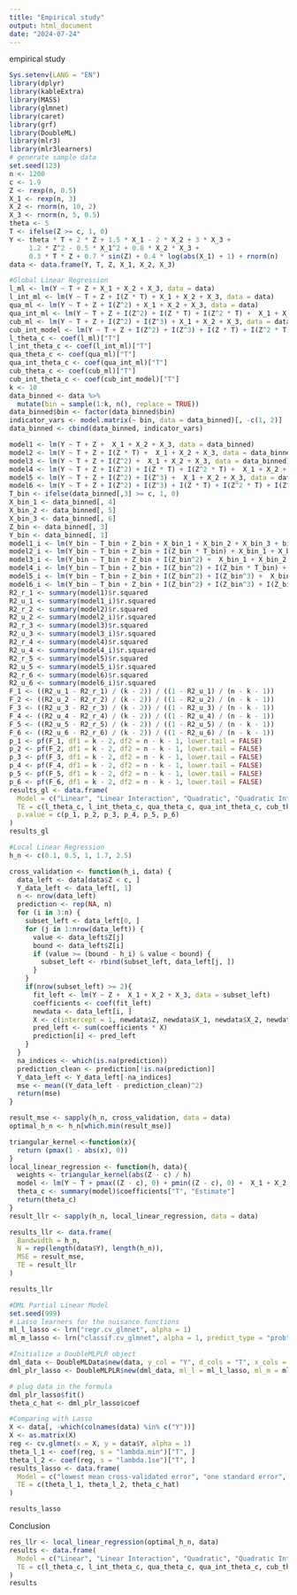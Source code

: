---
title: "Empirical study"
output: html_document
date: "2024-07-24"
---
empirical study
```{r}
Sys.setenv(LANG = "EN")
library(dplyr)
library(kableExtra)
library(MASS)
library(glmnet)
library(caret)
library(grf)
library(DoubleML)
library(mlr3)
library(mlr3learners)
# generate sample data
set.seed(123)
n <- 1200
c <- 1.9
Z <- rexp(n, 0.5)
X_1 <- rexp(n, 3)
X_2 <- rnorm(n, 10, 2)
X_3 <- rnorm(n, 5, 0.5)
theta <- 5
T <- ifelse(Z >= c, 1, 0)
Y <- theta * T + 2 * Z + 1.5 * X_1 - 2 * X_2 + 3 * X_3 + 
     1.2 * Z^2 - 0.5 * X_1^2 + 0.8 * X_2 * X_3 +
     0.3 * T * Z + 0.7 * sin(Z) + 0.4 * log(abs(X_1) + 1) + rnorm(n)
data <- data.frame(Y, T, Z, X_1, X_2, X_3)
```

```{r}
#Global Linear Regression 
l_ml <- lm(Y ~ T + Z + X_1 + X_2 + X_3, data = data)
l_int_ml <- lm(Y ~ T + Z + I(Z * T) + X_1 + X_2 + X_3, data = data)
qua_ml <- lm(Y ~ T + Z + I(Z^2) + X_1 + X_2 + X_3, data = data)
qua_int_ml <- lm(Y ~ T + Z + I(Z^2) + I(Z * T) + I(Z^2 * T) +  X_1 + X_2 + X_3, data = data)
cub_ml <- lm(Y ~ T + Z + I(Z^2) + I(Z^3) + X_1 + X_2 + X_3, data = data)
cub_int_model <- lm(Y ~ T + Z + I(Z^2) + I(Z^3) + I(Z * T) + I(Z^2 * T) + I(Z^3 * T) +  X_1 + X_2 + X_3, data = data)
l_theta_c <- coef(l_ml)["T"]
l_int_theta_c <- coef(l_int_ml)["T"]
qua_theta_c <- coef(qua_ml)["T"]
qua_int_theta_c <- coef(qua_int_ml)["T"]
cub_theta_c <- coef(cub_ml)["T"]
cub_int_theta_c <- coef(cub_int_model)["T"]
k <- 10
data_binned <- data %>%
  mutate(bin = sample(1:k, n(), replace = TRUE))
data_binned$bin <- factor(data_binned$bin)
indicator_vars <- model.matrix(~ bin, data = data_binned)[, -c(1, 2)] 
data_binned <- cbind(data_binned, indicator_vars)

model1 <- lm(Y ~ T + Z +  X_1 + X_2 + X_3, data = data_binned)
model2 <- lm(Y ~ T + Z + I(Z * T) +  X_1 + X_2 + X_3, data = data_binned)
model3 <- lm(Y ~ T + Z + I(Z^2) +  X_1 + X_2 + X_3, data = data_binned)
model4 <- lm(Y ~ T + Z + I(Z^2) + I(Z * T) + I(Z^2 * T) +  X_1 + X_2 + X_3, data = data_binned)
model5 <- lm(Y ~ T + Z + I(Z^2) + I(Z^3) +  X_1 + X_2 + X_3, data = data_binned)
model6 <- lm(Y ~ T + Z + I(Z^2) + I(Z^3) + I(Z * T) + I(Z^2 * T) + I(Z^3 * T) +  X_1 + X_2 + X_3, data = data_binned)
T_bin <- ifelse(data_binned[,3] >= c, 1, 0)
X_bin_1 <- data_binned[, 4]
X_bin_2 <- data_binned[, 5]
X_bin_3 <- data_binned[, 6]
Z_bin <- data_binned[, 3]
Y_bin <- data_binned[, 1]
model1_i <- lm(Y_bin ~ T_bin + Z_bin + X_bin_1 + X_bin_2 + X_bin_3 + bin3 + bin4 + bin5 + bin6 + bin7 + bin8 + bin9 + bin10, data = data_binned)
model2_i <- lm(Y_bin ~ T_bin + Z_bin + I(Z_bin * T_bin) + X_bin_1 + X_bin_2 + X_bin_3 + bin3 + bin4 + bin5 + bin6 + bin7 + bin8 + bin9 + bin10, data = data_binned)
model3_i <- lm(Y_bin ~ T_bin + Z_bin + I(Z_bin^2) +  X_bin_1 + X_bin_2 + X_bin_3 + bin3 + bin4 + bin5 + bin6 + bin7 + bin8 + bin9 + bin10, data = data_binned)
model4_i <- lm(Y_bin ~ T_bin + Z_bin + I(Z_bin^2) + I(Z_bin * T_bin) + I(Z_bin^2 * T_bin) +  X_bin_1 + X_bin_2 + X_bin_3 + bin3 + bin4 + bin5 + bin6 + bin7 + bin8 + bin9 + bin10, data = data_binned)
model5_i <- lm(Y_bin ~ T_bin + Z_bin + I(Z_bin^2) + I(Z_bin^3) +  X_bin_1 + X_bin_2 + X_bin_3 + bin3 + bin4 + bin5 + bin6 + bin7 + bin8 + bin9 + bin10, data =   data_binned)
model6_i <- lm(Y_bin ~ T_bin + Z_bin + I(Z_bin^2) + I(Z_bin^3) + I(Z_bin * T_bin) + I(Z_bin^2 * T_bin) + I(Z_bin^3 * T_bin) +  X_bin_1 + X_bin_2 + X_bin_3 + bin3 + bin4 + bin5 + bin6 + bin7 + bin8 + bin9 + bin10, data = data_binned)
R2_r_1 <- summary(model1)$r.squared
R2_u_1 <- summary(model1_i)$r.squared
R2_r_2 <- summary(model2)$r.squared
R2_u_2 <- summary(model2_i)$r.squared
R2_r_3 <- summary(model3)$r.squared
R2_u_3 <- summary(model3_i)$r.squared
R2_r_4 <- summary(model4)$r.squared
R2_u_4 <- summary(model4_i)$r.squared
R2_r_5 <- summary(model5)$r.squared
R2_u_5 <- summary(model5_i)$r.squared
R2_r_6 <- summary(model6)$r.squared
R2_u_6 <- summary(model6_i)$r.squared
F_1 <- ((R2_u_1 - R2_r_1) / (k - 2)) / ((1 - R2_u_1) / (n - k - 1))
F_2 <- ((R2_u_2 - R2_r_2) / (k - 2)) / ((1 - R2_u_2) / (n - k - 1))
F_3 <- ((R2_u_3 - R2_r_3) / (k - 2)) / ((1 - R2_u_3) / (n - k - 1))
F_4 <- ((R2_u_4 - R2_r_4) / (k - 2)) / ((1 - R2_u_4) / (n - k - 1))
F_5 <- ((R2_u_5 - R2_r_5) / (k - 2)) / ((1 - R2_u_5) / (n - k - 1))
F_6 <- ((R2_u_6 - R2_r_6) / (k - 2)) / ((1 - R2_u_6) / (n - k - 1))
p_1 <- pf(F_1, df1 = k - 2, df2 = n - k - 1, lower.tail = FALSE)
p_2 <- pf(F_2, df1 = k - 2, df2 = n - k - 1, lower.tail = FALSE)
p_3 <- pf(F_3, df1 = k - 2, df2 = n - k - 1, lower.tail = FALSE)
p_4 <- pf(F_4, df1 = k - 2, df2 = n - k - 1, lower.tail = FALSE)
p_5 <- pf(F_5, df1 = k - 2, df2 = n - k - 1, lower.tail = FALSE)
p_6 <- pf(F_6, df1 = k - 2, df2 = n - k - 1, lower.tail = FALSE)
results_gl <- data.frame(
  Model = c("Linear", "Linear Interaction", "Quadratic", "Quadratic Interaction", "Cubic", "Cubic Interaction"),
  TE = c(l_theta_c, l_int_theta_c, qua_theta_c, qua_int_theta_c, cub_theta_c, cub_int_theta_c), 
  p.value = c(p_1, p_2, p_3, p_4, p_5, p_6)
)
results_gl
```

```{r}
#Local Linear Regression 
h_n <- c(0.1, 0.5, 1, 1.7, 2.5)

cross_validation <- function(h_i, data) {
  data_left <- data[data$Z < c, ]
  Y_data_left <- data_left[, 1]
  n <- nrow(data_left)
  prediction <- rep(NA, n)
  for (i in 3:n) {
    subset_left <- data_left[0, ]
    for (j in 1:nrow(data_left)) {
      value <- data_left$Z[j]
      bound <- data_left$Z[i]
      if (value >= (bound - h_i) & value < bound) {
        subset_left <- rbind(subset_left, data_left[j, ])
      }
    }
    if(nrow(subset_left) >= 2){
      fit_left <- lm(Y ~ Z +  X_1 + X_2 + X_3, data = subset_left)
      coefficients <- coef(fit_left)
      newdata <- data_left[i, ]
      X <- c(intercept = 1, newdata$Z, newdata$X_1, newdata$X_2, newdata$X_3)
      pred_left <- sum(coefficients * X)
      prediction[i] <- pred_left
    }
  }
  na_indices <- which(is.na(prediction))
  prediction_clean <- prediction[!is.na(prediction)]
  Y_data_left <- Y_data_left[-na_indices]
  mse <- mean((Y_data_left - prediction_clean)^2)
  return(mse)
}

result_mse <- sapply(h_n, cross_validation, data = data)
optimal_h_n <- h_n[which.min(result_mse)]

triangular_kernel <-function(x){
  return (pmax(1 - abs(x), 0))
}
local_linear_regression <- function(h, data){
  weights <- triangular_kernel(abs(Z - c) / h)
  model <- lm(Y ~ T + pmax((Z - c), 0) + pmin((Z - c), 0) +  X_1 + X_2 + X_3, data = data, weights = weights)
  theta_c <- summary(model)$coefficients["T", "Estimate"]
  return(theta_c)
}
result_llr <- sapply(h_n, local_linear_regression, data = data)

results_llr <- data.frame(
  Bandwidth = h_n,
  N = rep(length(data$Y), length(h_n)), 
  MSE = result_mse, 
  TE = result_llr
)

results_llr
```

```{r}
#DML Partial Linear Model
set.seed(999)
# Lasso learners for the nuisance functions
ml_l_lasso <- lrn("regr.cv_glmnet", alpha = 1)
ml_m_lasso <- lrn("classif.cv_glmnet", alpha = 1, predict_type = "prob")

#Initialize a DoubleMLPLR object
dml_data <- DoubleMLData$new(data, y_col = "Y", d_cols = "T", x_cols = c("Z", "X_1", "X_2", "X_3"))
dml_plr_lasso <- DoubleMLPLR$new(dml_data, ml_l = ml_l_lasso, ml_m = ml_m_lasso, n_folds = 2)

# plug data in the formula
dml_plr_lasso$fit()
theta_c_hat <- dml_plr_lasso$coef

#Comparing with Lasso 
X <- data[, -which(colnames(data) %in% c("Y"))]
X <- as.matrix(X)
reg <- cv.glmnet(x = X, y = data$Y, alpha = 1)
theta_l_1 <- coef(reg, s = "lambda.min")["T", ]
theta_l_2 <- coef(reg, s = "lambda.1se")["T", ]
results_lasso <- data.frame(
  Model = c("lowest mean cross-validated error", "one standard error", "DML"),
  TE = c(theta_l_1, theta_l_2, theta_c_hat)
)

results_lasso
```

Conclusion
```{r}
res_llr <- local_linear_regression(optimal_h_n, data)
results <- data.frame(
  Model = c("Linear", "Linear Interaction", "Quadratic", "Quadratic Interaction", "Cubic", "Cubic Interaction", "Local Linear Regression", "DML partial Linear"),
  TE = c(l_theta_c, l_int_theta_c, qua_theta_c, qua_int_theta_c, cub_theta_c, cub_int_theta_c, res_llr, theta_c_hat)
)
results

```